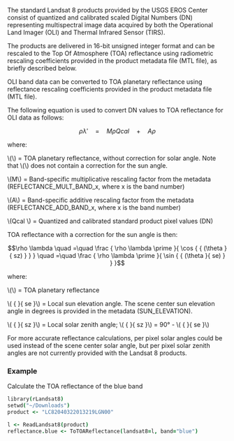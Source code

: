 The standard Landsat 8 products provided by the USGS EROS Center consist of quantized and calibrated scaled Digital Numbers (DN) representing multispectral image data acquired by both the Operational Land Imager (OLI) and Thermal Infrared Sensor (TIRS).  

The products are delivered in 16-bit unsigned integer format and can be rescaled to the Top Of Atmosphere (TOA) reflectance using radiometric rescaling coefficients provided in the product metadata file (MTL file), as briefly described below.

OLI band data can be converted to TOA planetary reflectance using reflectance rescaling coefficients provided in the product metadata file (MTL file).  

The following equation is used to convert DN values to TOA reflectance for OLI data as follows:

$$\rho \lambda \prime \quad =\quad M\rho { Q }cal\quad +\quad A\rho$$

where:              

  \\(\rho \lambda \prime \\) = TOA planetary reflectance, without correction for solar angle.  Note that \\(\rho \lambda \prime \\) does not contain a correction for the sun angle.

  \\(M\rho \\) = Band-specific multiplicative rescaling factor from the metadata (REFLECTANCE_MULT_BAND_x, where x is the band number)

  \\(A\rho \\) = Band-specific additive rescaling factor from the metadata (REFLECTANCE_ADD_BAND_x, where x is the band number)

  \\(Qcal \\) = Quantized and calibrated standard product pixel values (DN)

TOA reflectance with a correction for the sun angle is then:

$$\rho \lambda \quad =\quad \frac { \rho \lambda \prime  }{ \cos { { (\theta  }{ sz) } }  } \quad =\quad \frac { \rho \lambda \prime  }{ \sin { { (\theta  }{ se) } }  }$$

where:              

  \\(\rho \lambda \\)  = TOA planetary reflectance

  \\( { \theta  }{ se }\\) = Local sun elevation angle. The scene center sun elevation angle in degrees is provided in the metadata (SUN_ELEVATION).

  \\( { \theta  }{ sz }\\) = Local solar zenith angle;  \\( { \theta  }{ sz }\\) = 90° - \\( { \theta  }{ se }\\)

For more accurate reflectance calculations, per pixel solar angles could be used instead of the scene center solar angle, but per pixel solar zenith angles are not currently provided with the Landsat 8 products.

### Example

Calculate the TOA reflectance of the blue band

```coffee
library(rLandsat8)
setwd("~/Downloads")
product <- "LC82040322013219LGN00"

l <- ReadLandsat8(product)
reflectance.blue <- ToTOAReflectance(landsat8=l, band="blue")
```
